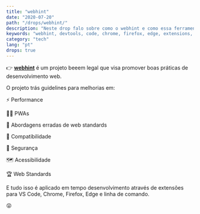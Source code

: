 ```yaml
---
title: "webhint"
date: "2020-07-20"
path: "/drops/webhint/"
description: "Neste drop falo sobre como o webhint e como essa ferramenta pode nos ajudar a desenvolver aplicações web melhores."
keywords: "webhint, devtools, code, chrome, firefox, edge, extensions, extensão"
category: "tech"
lang: "pt"
drops: true
---
```



<Drop>

👉 <A href="https://webhint.io">**webhint**</A> é um projeto beeem legal que visa promover boas práticas de desenvolvimento web.

O projeto trás guidelines para melhorias em:

⚡️ Performance

🧙‍♂️ PWAs

🔫 Abordagens erradas de web standards

🧩 Compatibilidade

🔐 Segurança

🗺 Acessibilidade

🏆 Web Standards

E tudo isso é aplicado em tempo desenvolvimento através de extensões para VS Code, Chrome, Firefox, Edge e linha de comando.

😝

</Drop>

